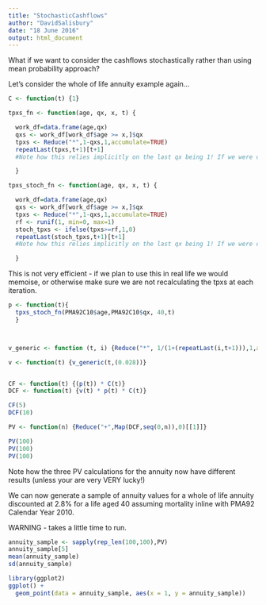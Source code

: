 ```yaml
---
title: "StochasticCashflows"
author: "DavidSalisbury"
date: "18 June 2016"
output: html_document
---
```


What if we want to consider the cashflows stochastically rather than using mean probability approach?

Let's consider the whole of life annuity example again...
```r
C <- function(t) {1}

tpxs_fn <- function(age, qx, x, t) {

  work_df=data.frame(age,qx)  
  qxs <- work_df[work_df$age >= x,]$qx
  tpxs <- Reduce("*",1-qxs,1,accumulate=TRUE)
  repeatLast(tpxs,t+1)[t+1]
  #Note how this relies implicitly on the last qx being 1! If we were deploying this we shoud check and enforce this.  

  }

tpxs_stoch_fn <- function(age, qx, x, t) {

  work_df=data.frame(age,qx)  
  qxs <- work_df[work_df$age >= x,]$qx
  tpxs <- Reduce("*",1-qxs,1,accumulate=TRUE)
  rf <- runif(1, min=0, max=1)
  stoch_tpxs <- ifelse(tpxs>=rf,1,0)
  repeatLast(stoch_tpxs,t+1)[t+1]
  #Note how this relies implicitly on the last qx being 1! If we were deploying this we shoud check and enforce this.  

  }

```

This is not very efficient - if we plan to use this in real life we would memoise, or otherwise make sure we are not recalculating the tpxs at each iteration.

```r

p <- function(t){
  tpxs_stoch_fn(PMA92C10$age,PMA92C10$qx, 40,t)
  }



v_generic <- function (t, i) {Reduce("*", 1/(1+(repeatLast(i,t+1))),1,accumulate = TRUE)[t+1]}

v <- function(t) {v_generic(t,(0.028))}


CF <- function(t) {(p(t)) * C(t)}
DCF <- function(t) {v(t) * p(t) * C(t)}

CF(5)
DCF(10)

PV <- function(n) {Reduce("+",Map(DCF,seq(0,n)),0)[[1]]}

PV(100)
PV(100)
PV(100)

```

Note how the three PV calculations for the annuity now have different results (unless your are very VERY lucky!)


We can now generate a sample of annuity values for a whole of life annuity discounted at 2.8% for a life aged 40 assuming mortality inline with PMA92 Calendar Year 2010.

WARNING - takes a little time to run.

```r

annuity_sample <- sapply(rep_len(100,100),PV)
annuity_sample[5]
mean(annuity_sample)
sd(annuity_sample)


```



```r
library(ggplot2)
ggplot() +
  geom_point(data = annuity_sample, aes(x = 1, y = annuity_sample))

```